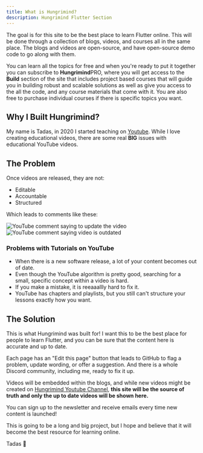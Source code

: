 ```yaml
---
title: What is Hungrimind?
description: Hungrimind Flutter Section
---
```


<Banner
    boldtext="New Course Alert"
    text="Login with Riverpod and Firebase"
    buttontext="Check it Out"
    link="/flutter/login_with_riverpod_and_firebase"
  />

The goal is for this site to be the best place to learn Flutter online. This will be done through a collection of blogs, videos, and courses all in the same place. The blogs and videos are open-source, and have open-source demo code to go along with them. 

You can learn all the topics for free and when you're ready to put it together you can subscribe to <b class="text-lg font-bold">Hungrimind</b><span class="bg-purple-400 mb-4 text-white font-semibold mr-2 px-2.5 py-0.5 rounded ml-2">PRO</span>, where you will get access to the <b>Build</b> section of the site that includes project based courses that will guide you in building robust and scalable solutions as well as give you access to the all the code, and any course materials that come with it. You are also free to purchase individual courses if there is specific topics you want.


## Why I Built Hungrimind?
My name is Tadas, in 2020 I started teaching on [Youtube](https://youtube.com/@tadaspetra). While I love creating educational videos, there are some real **BIG** issues with educational YouTube videos. 

## The Problem 
Once videos are released, they are not:

- Editable
- Accountable
- Structured

Which leads to comments like these:
<div>
  <img src="/images/comment2.png" alt="YouTube comment saying to update the video" />
  <img src="/images/comment1.png" alt="YouTube comment saying video is outdated"/>
</div>

### Problems with Tutorials on YouTube
* When there is a new software release, a lot of your content becomes out of date. 
* Even though the YouTube algorithm is pretty good, searching for a small, specific concept within a video is hard. 
* If you make a mistake, it is reeaaallly hard to fix it.
* YouTube has chapters and playlists, but you still can't structure your lessons exactly how you want.

## The Solution
This is what Hungrimind was built for! I want this to be the best place for people to learn Flutter, and you can be sure that the content here is accurate and up to date. 

Each page has an "Edit this page" button that leads to GitHub to flag a problem, update wording, or offer a suggestion. And there is a whole Discord community, including me, ready to fix it up.

Videos will be embedded within the blogs, and while new videos might be created on [Hungrimind Youtube Channel](https://youtube.com/@hungrimind), **this site will be the source of truth and only the up to date videos will be shown here.**

You can sign up to the newsletter and receive emails every time new content is launched!
<script async data-uid="e2f59a92a5" src="https://tadaspetra.ck.page/e2f59a92a5/index.js"></script>

This is going to be a long and big project, but I hope and believe that it will become the best resource for learning online.

Tadas 💜